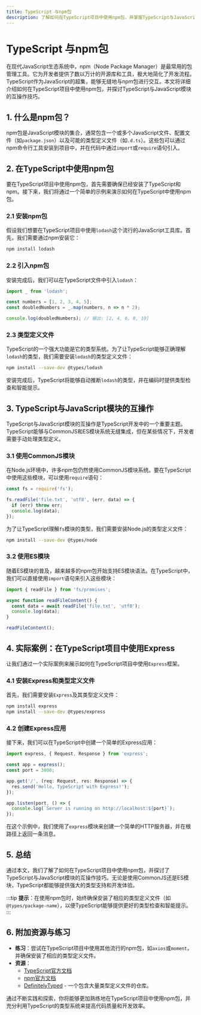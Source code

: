 ```yaml
---
title: TypeScript 与npm包
description: 了解如何在TypeScript项目中使用npm包，并掌握TypeScript与JavaScript模块的互操作技巧。
---
```


# TypeScript 与npm包

在现代JavaScript生态系统中，npm（Node Package Manager）是最常用的包管理工具。它为开发者提供了数以万计的开源库和工具，极大地简化了开发流程。TypeScript作为JavaScript的超集，能够无缝地与npm包进行交互。本文将详细介绍如何在TypeScript项目中使用npm包，并探讨TypeScript与JavaScript模块的互操作技巧。

## 1. 什么是npm包？

npm包是JavaScript模块的集合，通常包含一个或多个JavaScript文件、配置文件（如`package.json`）以及可能的类型定义文件（如`.d.ts`）。这些包可以通过npm命令行工具安装到项目中，并在代码中通过`import`或`require`语句引入。

## 2. 在TypeScript中使用npm包

要在TypeScript项目中使用npm包，首先需要确保已经安装了TypeScript和npm。接下来，我们将通过一个简单的示例来演示如何在TypeScript中使用npm包。

### 2.1 安装npm包

假设我们想要在TypeScript项目中使用`lodash`这个流行的JavaScript工具库。首先，我们需要通过npm安装它：

```bash
npm install lodash
```

### 2.2 引入npm包

安装完成后，我们可以在TypeScript文件中引入`lodash`：

```typescript
import _ from 'lodash';

const numbers = [1, 2, 3, 4, 5];
const doubledNumbers = _.map(numbers, n => n * 2);

console.log(doubledNumbers); // 输出: [2, 4, 6, 8, 10]
```

### 2.3 类型定义文件

TypeScript的一个强大功能是它的类型系统。为了让TypeScript能够正确理解`lodash`的类型，我们需要安装`lodash`的类型定义文件：

```bash
npm install --save-dev @types/lodash
```

安装完成后，TypeScript将能够自动推断`lodash`的类型，并在编码时提供类型检查和智能提示。

## 3. TypeScript与JavaScript模块的互操作

TypeScript与JavaScript模块的互操作是TypeScript开发中的一个重要主题。TypeScript能够与CommonJS和ES模块系统无缝集成，但在某些情况下，开发者需要手动处理类型定义。

### 3.1 使用CommonJS模块

在Node.js环境中，许多npm包仍然使用CommonJS模块系统。要在TypeScript中使用这些模块，可以使用`require`语句：

```typescript
const fs = require('fs');

fs.readFile('file.txt', 'utf8', (err, data) => {
  if (err) throw err;
  console.log(data);
});
```

为了让TypeScript理解`fs`模块的类型，我们需要安装Node.js的类型定义文件：

```bash
npm install --save-dev @types/node
```

### 3.2 使用ES模块

随着ES模块的普及，越来越多的npm包开始支持ES模块语法。在TypeScript中，我们可以直接使用`import`语句来引入这些模块：

```typescript
import { readFile } from 'fs/promises';

async function readFileContent() {
  const data = await readFile('file.txt', 'utf8');
  console.log(data);
}

readFileContent();
```

## 4. 实际案例：在TypeScript项目中使用Express

让我们通过一个实际案例来展示如何在TypeScript项目中使用`Express`框架。

### 4.1 安装Express和类型定义文件

首先，我们需要安装`Express`及其类型定义文件：

```bash
npm install express
npm install --save-dev @types/express
```

### 4.2 创建Express应用

接下来，我们可以在TypeScript中创建一个简单的Express应用：

```typescript
import express, { Request, Response } from 'express';

const app = express();
const port = 3000;

app.get('/', (req: Request, res: Response) => {
  res.send('Hello, TypeScript with Express!');
});

app.listen(port, () => {
  console.log(`Server is running on http://localhost:${port}`);
});
```

在这个示例中，我们使用了`express`模块来创建一个简单的HTTP服务器，并在根路径上返回一条消息。

## 5. 总结

通过本文，我们了解了如何在TypeScript项目中使用npm包，并探讨了TypeScript与JavaScript模块的互操作技巧。无论是使用CommonJS还是ES模块，TypeScript都能够提供强大的类型支持和开发体验。

:::tip
**提示**：在使用npm包时，始终确保安装了相应的类型定义文件（如`@types/package-name`），以便TypeScript能够提供更好的类型检查和智能提示。
:::

## 6. 附加资源与练习

- **练习**：尝试在TypeScript项目中使用其他流行的npm包，如`axios`或`moment`，并确保安装了相应的类型定义文件。
- **资源**：
  - [TypeScript官方文档](https://www.typescriptlang.org/docs/)
  - [npm官方文档](https://docs.npmjs.com/)
  - [DefinitelyTyped](https://github.com/DefinitelyTyped/DefinitelyTyped) - 一个包含大量类型定义文件的仓库。

通过不断实践和探索，你将能够更加熟练地在TypeScript项目中使用npm包，并充分利用TypeScript的类型系统来提高代码质量和开发效率。